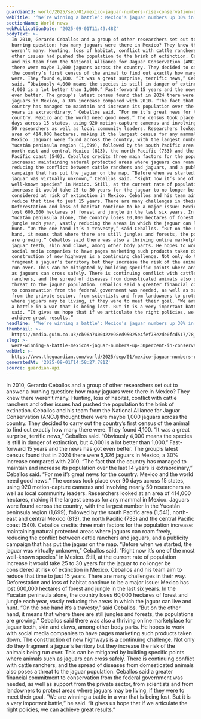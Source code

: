 ```yaml
---
guardianId: world/2025/sep/01/mexico-jaguar-numbers-rise-conservation-drive
webTitle: '‘We’re winning a battle’: Mexico’s jaguar numbers up 30% in conservation drive'
sectionName: World news
webPublicationDate: '2025-09-01T11:49:48Z'
bodyText: >-
  In 2010, Gerardo Ceballos and a group of other researchers set out to answer a
  burning question: how many jaguars were there in Mexico? They knew there
  weren’t many. Hunting, loss of habitat, conflict with cattle ranchers and
  other issues had pushed the population to the brink of extinction. Ceballos
  and his team from the National Alliance for Jaguar Conservation (ANCJ) thought
  there were maybe 1,000 jaguars across the country. They decided to carry out
  the country’s first census of the animal to find out exactly how many there
  were. They found 4,100. “It was a great surprise, terrific news,” Ceballos
  said. “Obviously 4,000 means the species is still in danger of extinction, but
  4,000 is a lot better than 1,000.” Fast-forward 15 years and the news has got
  even better. The group’s latest census found that in 2024 there were 5,326
  jaguars in Mexico, a 30% increase compared with 2010. “The fact that the
  country has managed to maintain and increase its population over the last 14
  years is extraordinary,” Ceballos said. “For me it’s great news for the
  country. Mexico and the world need good news.” The census took place over 90
  days across 15 states, using 920 motion-capture cameras and involving nearly
  50 researchers as well as local community leaders. Researchers looked at an
  area of 414,000 hectares, making it the largest census for any mammal in
  Mexico. Jaguars were found across the country, with the largest number in the
  Yucatán peninsula region (1,699), followed by the south Pacific area (1,541),
  north-east and central Mexico (813), the north Pacific (733) and the central
  Pacific coast (540). Ceballos credits three main factors for the population
  increase: maintaining natural protected areas where jaguars can roam freely,
  reducing the conflict between cattle ranchers and jaguars, and a publicity
  campaign that has put the jaguar on the map. “Before when we started, the
  jaguar was virtually unknown,” Ceballos said. “Right now it’s one of the most
  well-known species” in Mexico. Still, at the current rate of population
  increase it would take 25 to 30 years for the jaguar to no longer be
  considered at risk of extinction in Mexico. Ceballos and his team aim to
  reduce that time to just 15 years. There are many challenges in their way.
  Deforestation and loss of habitat continue to be a major issue: Mexico has
  lost 600,000 hectares of forest and jungle in the last six years. In the
  Yucatán peninsula alone, the country loses 60,000 hectares of forest and
  jungle each year, vastly reducing the areas in which the jaguar can live and
  hunt. “On the one hand it’s a travesty,” said Ceballos. “But on the other
  hand, it means that where there are still jungles and forests, the populations
  are growing.” Ceballos said there was also a thriving online marketplace for
  jaguar teeth, skin and claws, among other body parts. He hopes to work with
  social media companies to have pages marketing such products taken down. The
  construction of new highways is a continuing challenge. Not only do they
  fragment a jaguar’s territory but they increase the risk of the animals being
  run over. This can be mitigated by building specific points where animals such
  as jaguars can cross safely. There is continuing conflict with cattle
  ranchers, and the spread of diseases from domesticated animals also poses a
  threat to the jaguar population. Ceballos said a greater financial commitment
  to conservation from the federal government was needed, as well as support
  from the private sector, from scientists and from landowners to protect areas
  where jaguars may be living, if they were to meet their goal. “We are winning
  a battle in a war that is being lost. But it is a very important battle,” he
  said. “It gives us hope that if we articulate the right policies, we can
  achieve great results.”
headline: '‘We’re winning a battle’: Mexico’s jaguar numbers up 30% in conservation drive'
thumbnail: >-
  https://media.guim.co.uk/cb96a7400422e98ed95025e4fef78e2de0fcd517/78_0_6337_5070/500.jpg
slug: >-
  were-winning-a-battle-mexicos-jaguar-numbers-up-30percent-in-conservation-drive
webUrl: >-
  https://www.theguardian.com/world/2025/sep/01/mexico-jaguar-numbers-rise-conservation-drive
generatedAt: '2025-09-01T14:58:27.781Z'
source: guardian-api
---
```

In 2010, Gerardo Ceballos and a group of other researchers set out to answer a burning question: how many jaguars were there in Mexico? They knew there weren’t many. Hunting, loss of habitat, conflict with cattle ranchers and other issues had pushed the population to the brink of extinction. Ceballos and his team from the National Alliance for Jaguar Conservation (ANCJ) thought there were maybe 1,000 jaguars across the country. They decided to carry out the country’s first census of the animal to find out exactly how many there were. They found 4,100. “It was a great surprise, terrific news,” Ceballos said. “Obviously 4,000 means the species is still in danger of extinction, but 4,000 is a lot better than 1,000.” Fast-forward 15 years and the news has got even better. The group’s latest census found that in 2024 there were 5,326 jaguars in Mexico, a 30% increase compared with 2010. “The fact that the country has managed to maintain and increase its population over the last 14 years is extraordinary,” Ceballos said. “For me it’s great news for the country. Mexico and the world need good news.” The census took place over 90 days across 15 states, using 920 motion-capture cameras and involving nearly 50 researchers as well as local community leaders. Researchers looked at an area of 414,000 hectares, making it the largest census for any mammal in Mexico. Jaguars were found across the country, with the largest number in the Yucatán peninsula region (1,699), followed by the south Pacific area (1,541), north-east and central Mexico (813), the north Pacific (733) and the central Pacific coast (540). Ceballos credits three main factors for the population increase: maintaining natural protected areas where jaguars can roam freely, reducing the conflict between cattle ranchers and jaguars, and a publicity campaign that has put the jaguar on the map. “Before when we started, the jaguar was virtually unknown,” Ceballos said. “Right now it’s one of the most well-known species” in Mexico. Still, at the current rate of population increase it would take 25 to 30 years for the jaguar to no longer be considered at risk of extinction in Mexico. Ceballos and his team aim to reduce that time to just 15 years. There are many challenges in their way. Deforestation and loss of habitat continue to be a major issue: Mexico has lost 600,000 hectares of forest and jungle in the last six years. In the Yucatán peninsula alone, the country loses 60,000 hectares of forest and jungle each year, vastly reducing the areas in which the jaguar can live and hunt. “On the one hand it’s a travesty,” said Ceballos. “But on the other hand, it means that where there are still jungles and forests, the populations are growing.” Ceballos said there was also a thriving online marketplace for jaguar teeth, skin and claws, among other body parts. He hopes to work with social media companies to have pages marketing such products taken down. The construction of new highways is a continuing challenge. Not only do they fragment a jaguar’s territory but they increase the risk of the animals being run over. This can be mitigated by building specific points where animals such as jaguars can cross safely. There is continuing conflict with cattle ranchers, and the spread of diseases from domesticated animals also poses a threat to the jaguar population. Ceballos said a greater financial commitment to conservation from the federal government was needed, as well as support from the private sector, from scientists and from landowners to protect areas where jaguars may be living, if they were to meet their goal. “We are winning a battle in a war that is being lost. But it is a very important battle,” he said. “It gives us hope that if we articulate the right policies, we can achieve great results.”
